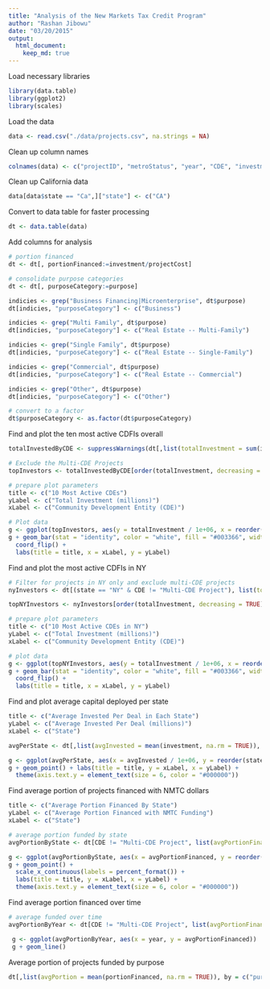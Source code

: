 ```yaml
---
title: "Analysis of the New Markets Tax Credit Program"
author: "Rashan Jibowu"
date: "03/20/2015"
output: 
  html_document:
    keep_md: true
---
```


Load necessary libraries

```r

library(data.table)
library(ggplot2)
library(scales)

```

Load the data

```r

data <- read.csv("./data/projects.csv", na.strings = NA)

```

Clean up column names

```r

colnames(data) <- c("projectID", "metroStatus", "year", "CDE", "investment", "projectCost", "city", "state", "zipcode", "purpose", "investeeType", "multiCDEStatus", "multiTractStatus")

```

Clean up California data

```r

data[data$state == "Ca",]["state"] <- c("CA")

```

Convert to data table for faster processing

```r

dt <- data.table(data)

```

Add columns for analysis

```r

# portion financed
dt <- dt[, portionFinanced:=investment/projectCost]

# consolidate purpose categories
dt <- dt[, purposeCategory:=purpose]

indicies <- grep("Business Financing|Microenterprise", dt$purpose)
dt[indicies, "purposeCategory"] <- c("Business")

indicies <- grep("Multi Family", dt$purpose)
dt[indicies, "purposeCategory"] <- c("Real Estate -- Multi-Family")

indicies <- grep("Single Family", dt$purpose)
dt[indicies, "purposeCategory"] <- c("Real Estate -- Single-Family")

indicies <- grep("Commercial", dt$purpose)
dt[indicies, "purposeCategory"] <- c("Real Estate -- Commercial")

indicies <- grep("Other", dt$purpose)
dt[indicies, "purposeCategory"] <- c("Other")

# convert to a factor
dt$purposeCategory <- as.factor(dt$purposeCategory)

```

Find and plot the ten most active CDFIs overall

```r

totalInvestedByCDE <- suppressWarnings(dt[,list(totalInvestment = sum(investment)), by = c("CDE")])

# Exclude the Multi-CDE Projects
topInvestors <- totalInvestedByCDE[order(totalInvestment, decreasing = TRUE),][2:11]

# prepare plot parameters
title <- c("10 Most Active CDEs")
yLabel <- c("Total Investment (millions)")
xLabel <- c("Community Development Entity (CDE)")

# Plot data
g <- ggplot(topInvestors, aes(y = totalInvestment / 1e+06, x = reorder(CDE, totalInvestment)))
g + geom_bar(stat = "identity", color = "white", fill = "#003366", width = 0.8) + 
  coord_flip() + 
  labs(title = title, x = xLabel, y = yLabel)

```

Find and plot the most active CDFIs in NY

```r

# Filter for projects in NY only and exclude multi-CDE projects
nyInvestors <- dt[(state == "NY" & CDE != "Multi-CDE Project"), list(totalInvestment = sum(investment)), by = c("CDE")]

topNYInvestors <- nyInvestors[order(totalInvestment, decreasing = TRUE), ][1:10,]

# prepare plot parameters
title <- c("10 Most Active CDEs in NY")
yLabel <- c("Total Investment (millions)")
xLabel <- c("Community Development Entity (CDE)")

# plot data
g <- ggplot(topNYInvestors, aes(y = totalInvestment / 1e+06, x = reorder(CDE, totalInvestment)))
g + geom_bar(stat = "identity", color = "white", fill = "#003366", width = 0.8) + 
  coord_flip() + 
  labs(title = title, x = xLabel, y = yLabel)

```

Find and plot average capital deployed per state

```r

title <- c("Average Invested Per Deal in Each State")
yLabel <- c("Average Invested Per Deal (millions)")
xLabel <- c("State")

avgPerState <- dt[,list(avgInvested = mean(investment, na.rm = TRUE)), by = c("state")]

g <- ggplot(avgPerState, aes(x = avgInvested / 1e+06, y = reorder(state, avgInvested)))
g + geom_point() + labs(title = title, y = xLabel, x = yLabel) +
  theme(axis.text.y = element_text(size = 6, color = "#000000"))


```

Find average portion of projects financed with NMTC dollars

```r

title <- c("Average Portion Financed By State")
yLabel <- c("Average Portion Financed with NMTC Funding")
xLabel <- c("State")

# average portion funded by state
avgPortionByState <- dt[CDE != "Multi-CDE Project", list(avgPortionFinanced = mean(portionFinanced, na.rm = TRUE)), by = c("state")]

g <- ggplot(avgPortionByState, aes(x = avgPortionFinanced, y = reorder(state, avgPortionFinanced)))
g + geom_point() +
  scale_x_continuous(labels = percent_format()) +
  labs(title = title, y = xLabel, x = yLabel) +
  theme(axis.text.y = element_text(size = 6, color = "#000000"))

```

Find average portion financed over time

```r

# average funded over time
avgPortionByYear <- dt[CDE != "Multi-CDE Project", list(avgPortionFinanced = mean(portionFinanced, na.rm = TRUE)), by = c("year")]

 g <- ggplot(avgPortionByYear, aes(x = year, y = avgPortionFinanced))
 g + geom_line()

```

Average portion of projects funded by purpose

```r

dt[,list(avgPortion = mean(portionFinanced, na.rm = TRUE)), by = c("purposeCategory")]

```